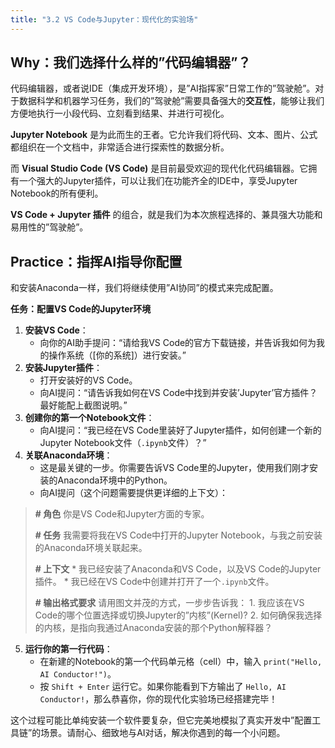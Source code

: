 ```yaml
---
title: "3.2 VS Code与Jupyter：现代化的实验场"
---
```


## **Why：我们选择什么样的"代码编辑器"？**

代码编辑器，或者说IDE（集成开发环境），是"AI指挥家"日常工作的"驾驶舱"。对于数据科学和机器学习任务，我们的"驾驶舱"需要具备强大的**交互性**，能够让我们方便地执行一小段代码、立刻看到结果、并进行可视化。

**Jupyter Notebook** 是为此而生的王者。它允许我们将代码、文本、图片、公式都组织在一个文档中，非常适合进行探索性的数据分析。

而 **Visual Studio Code (VS Code)** 是目前最受欢迎的现代化代码编辑器。它拥有一个强大的Jupyter插件，可以让我们在功能齐全的IDE中，享受Jupyter Notebook的所有便利。

**VS Code + Jupyter 插件** 的组合，就是我们为本次旅程选择的、兼具强大功能和易用性的"驾驶舱"。

## **Practice：指挥AI指导你配置**

和安装Anaconda一样，我们将继续使用"AI协同"的模式来完成配置。

::: {.callout-warning title="动手练习与挑战"}

**任务：配置VS Code的Jupyter环境**

1.  **安装VS Code**：
    *   向你的AI助手提问："请给我VS Code的官方下载链接，并告诉我如何为我的操作系统（[你的系统]）进行安装。"
2.  **安装Jupyter插件**：
    *   打开安装好的VS Code。
    *   向AI提问："请告诉我如何在VS Code中找到并安装'Jupyter'官方插件？最好能配上截图说明。"
3.  **创建你的第一个Notebook文件**：
    *   向AI提问："我已经在VS Code里装好了Jupyter插件，如何创建一个新的Jupyter Notebook文件（`.ipynb`文件）？"
4.  **关联Anaconda环境**：
    *   这是最关键的一步。你需要告诉VS Code里的Jupyter，使用我们刚才安装的Anaconda环境中的Python。
    *   向AI提问（这个问题需要提供更详细的上下文）：

> **# 角色**
> 你是VS Code和Jupyter方面的专家。
>
> **# 任务**
> 我需要将我在VS Code中打开的Jupyter Notebook，与我之前安装的Anaconda环境关联起来。
>
> **# 上下文**
> * 我已经安装了Anaconda和VS Code，以及VS Code的Jupyter插件。
> * 我已经在VS Code中创建并打开了一个`.ipynb`文件。
>
> **# 输出格式要求**
> 请用图文并茂的方式，一步步告诉我：
> 1.  我应该在VS Code的哪个位置选择或切换Jupyter的"内核"(Kernel)?
> 2.  如何确保我选择的内核，是指向我通过Anaconda安装的那个Python解释器？

5.  **运行你的第一行代码**：
    *   在新建的Notebook的第一个代码单元格（cell）中，输入 `print("Hello, AI Conductor!")`。
    *   按 `Shift + Enter` 运行它。如果你能看到下方输出了 `Hello, AI Conductor!`，那么恭喜你，你的现代化实验场已经搭建完毕！

:::

这个过程可能比单纯安装一个软件要复杂，但它完美地模拟了真实开发中"配置工具链"的场景。请耐心、细致地与AI对话，解决你遇到的每一个小问题。 